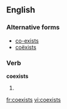 ==English==

===Alternative forms===
* [[co-exists]] {{qualifier|UK}}
* [[coëxists]]

===Verb===
'''coexists'''

# {{third-person singular of|[[coexist]]}}

[[fr:coexists]]
[[vi:coexists]]